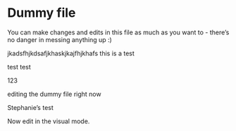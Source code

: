 # Dummy file

You can make changes and edits in this file as much as you want to - there's no danger in messing anything up :)

jkadsfhjkdsafjkhaskjkajfhjkhafs this is a test

test test

123

editing the dummy file right now

Stephanie's test

Now edit in the visual mode.
